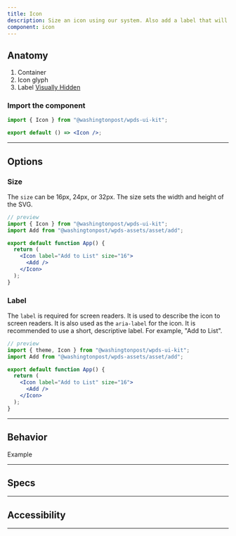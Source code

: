 ```yaml
---
title: Icon
description: Size an icon using our system. Also add a label that will be announced by screen readers.
component: icon
---
```


## Anatomy

<Container caption="Icon component shown with an Add icon asset. Inspect the HTML to see the props. Or use a screen reader to read the label.">
	<InlineSVG path="/img/components/icon/anatomy.svg" />
</Container>

1. Container
2. Icon glyph
3. Label [Visually Hidden](/components/visually-hidden)

### Import the component

```jsx
import { Icon } from "@washingtonpost/wpds-ui-kit";

export default () => <Icon />;
```

---

## Options

<Container>
  <EmbedControls
    componentName="icon"
    css={{
      marginBottom: "$050",
    }}
  />
</Container>

### Size

The `size` can be 16px, 24px, or 32px. The size sets the width and height of the SVG.

```jsx
// preview
import { Icon } from "@washingtonpost/wpds-ui-kit";
import Add from "@washingtonpost/wpds-assets/asset/add";

export default function App() {
  return (
    <Icon label="Add to List" size="16">
      <Add />
    </Icon>
  );
}
```

### Label

The `label` is required for screen readers. It is used to describe the icon to screen readers. It is also used as the `aria-label` for the icon. It is recommended to use a short, descriptive label. For example, "Add to List".

```jsx
// preview
import { theme, Icon } from "@washingtonpost/wpds-ui-kit";
import Add from "@washingtonpost/wpds-assets/asset/add";

export default function App() {
  return (
    <Icon label="Add to List" size="16">
      <Add />
    </Icon>
  );
}
```

---

## Behavior

<Container>Example </Container>

---

## Specs

<Container>
  <EmbedDocsPage componentName="icon" />
</Container>

---

## Accessibility

---

